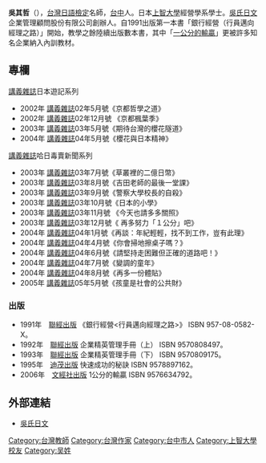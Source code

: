 '''吳其哲'''（{{bd|1956年}}），[[台灣|台灣]][[日語檢定|日語檢定]]名師，[[台中|台中]]人。日本[[上智大學|上智大學]]經營學系學士。[[吳氏日文|吳氏日文]]企業管理顧問股份有限公司創辦人。自1991出版第一本書「銀行經營（行員邁向經理之路）」開始，教學之餘陸續出版數本書，其中「[[一公分的輸贏|一公分的輸贏]]」更被許多知名企業納入內訓教材。

== 專欄 ==
;[[講義雜誌|講義雜誌]]日本遊記系列 
*2002年 [[講義雜誌|講義雜誌]]02年5月號《京都哲學之道》
*2002年 [[講義雜誌|講義雜誌]]02年12月號 《京都楓葉季》
*2003年 [[講義雜誌|講義雜誌]]03年5月號《期待台灣的櫻花隧道》
*2004年 [[講義雜誌|講義雜誌]]04年5月號《櫻花與日本精神》
;[[講義雜誌|講義雜誌]]哈日毒賣新聞系列 
*2003年 [[講義雜誌|講義雜誌]]03年7月號《草叢裡的二億日幣》
*2003年 [[講義雜誌|講義雜誌]]03年8月號《吉田老師的最後一堂課》
*2003年 [[講義雜誌|講義雜誌]]03年9月號《警察大學校長的自殺》
*2003年 [[講義雜誌|講義雜誌]]03年10月號《日本的小學》
*2003年 [[講義雜誌|講義雜誌]]03年11月號 《今天也請多多關照》
*2003年 [[講義雜誌|講義雜誌]]03年12月號《 再多努力「１公分」吧》
*2004年 [[講義雜誌|講義雜誌]]04年1月號《再談：年紀輕輕，找不到工作，豈有此理》
*2004年 [[講義雜誌|講義雜誌]]04年4月號《你會掃地擦桌子嗎？》
*2004年 [[講義雜誌|講義雜誌]]04年6月號《請堅持走困難但正確的道路吧！》
*2004年 [[講義雜誌|講義雜誌]]04年7月號《變調的童年》
*2004年 [[講義雜誌|講義雜誌]]04年8月號《再多一份體貼》
*2005年 [[講義雜誌|講義雜誌]]05年5月號《孩童是社會的公共財》

=== 出版 ===
*1991年　[[聯經出版|聯經出版]] 《銀行經營<行員邁向經理之路>》 ISBN 957-08-0582-X。
*1992年　[[聯經出版|聯經出版]] 企業精英管理手冊（上） ISBN 9570808497。
*1993年　[[聯經出版|聯經出版]] 企業精英管理手冊（下） ISBN 9570809175。
*1995年　[[迪茂出版|迪茂出版]] 快速成功的秘訣 ISBN 9578897162。
*2006年　[[文經社出版|文經社出版]] 1公分的輸贏 ISBN 9576634792。

== 外部連結 ==
*[http://www.wusjp.com/ 吳氏日文]{{Wayback|url=http://www.wusjp.com/ |date=20201129103245 }}
{{tw-stub}}

{{DEFAULTSORT:Wu吳其哲}}
[[Category:台灣教師|Category:台灣教師]]
[[Category:台灣作家|Category:台灣作家]]
[[Category:台中市人|Category:台中市人]]
[[Category:上智大學校友|Category:上智大學校友]]
[[Category:吴姓|Category:吴姓]]